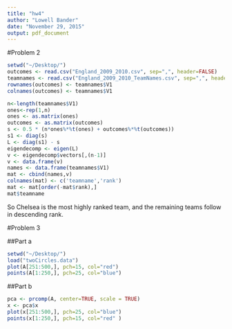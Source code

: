```yaml
---
title: "hw4"
author: "Lowell Bander"
date: "November 29, 2015"
output: pdf_document
---
```


#Problem 2
```r
setwd("~/Desktop/")
outcomes <- read.csv("England_2009_2010.csv", sep=",", header=FALSE)
teamnames <- read.csv("England_2009_2010_TeamNames.csv", sep=",", header=FALSE)
rownames(outcomes) <- teamnames$V1
colnames(outcomes) <- teamnames$V1

n<-length(teamnames$V1)
ones<-rep(1,n)
ones <- as.matrix(ones)
outcomes <- as.matrix(outcomes)
s <- 0.5 * (n*ones%*%t(ones) + outcomes%*%t(outcomes))
s1 <- diag(s)
L <- diag(s1) - s
eigendecomp <- eigen(L)
v <- eigendecomp$vectors[,(n-1)]
v <- data.frame(v)
names <- data.frame(teamnames$V1)
mat <- cbind(names,v)
colnames(mat) <- c('teamname','rank')
mat <- mat[order(-mat$rank),]
mat$teamname
```

So Chelsea is the most highly ranked team, and the remaining teams follow in descending rank.

#Problem 3

##Part a
```r
setwd("~/Desktop/")
load("twoCircles.data")
plot(A[251:500,], pch=15, col="red")
points(A[1:250,], pch=25, col="blue")
```

##Part b
```r
pca <- prcomp(A, center=TRUE, scale = TRUE)
x <- pca$x
plot(x[251:500,], pch=25, col="blue")
points(x[1:250,], pch=15, col="red" )
```
